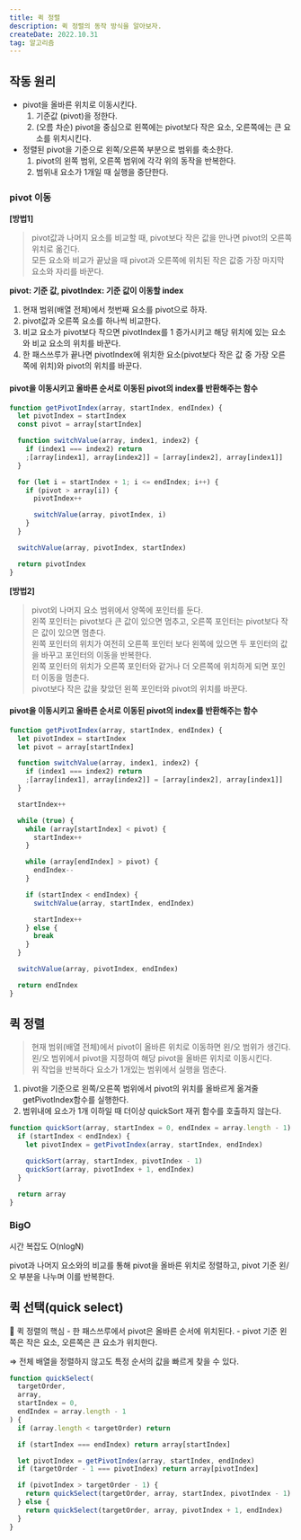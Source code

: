 ```yaml
---
title: 퀵 정렬
description: 퀵 정렬의 동작 방식을 알아보자.
createDate: 2022.10.31
tag: 알고리즘
---
```


## 작동 원리

- pivot을 올바른 위치로 이동시킨다.
  1. 기준값 (pivot)을 정한다.
  2. (오름 차순) pivot을 중심으로 왼쪽에는 pivot보다 작은 요소, 오른쪽에는 큰 요소를 위치시킨다.
- 정렬된 pivot을 기준으로 왼쪽/오른쪽 부분으로 범위를 축소한다.
  1. pivot의 왼쪽 범위, 오른쪽 범위에 각각 위의 동작을 반복한다.
  2. 범위내 요소가 1개일 때 실행을 중단한다.

### pivot 이동

**[방법1]**

> pivot값과 나머지 요소를 비교할 때, pivot보다 작은 값을 만나면 pivot의 오른쪽 위치로 옮긴다.  
> 모든 요소와 비교가 끝났을 때 pivot과 오른쪽에 위치된 작은 값중 가장 마지막 요소와 자리를 바꾼다.

**pivot: 기준 값, pivotIndex: 기준 값이 이동할 index**

1. 현재 범위(배열 전체)에서 첫번째 요소를 pivot으로 하자.
2. pivot값과 오른쪽 요소를 하나씩 비교한다.
3. 비교 요소가 pivot보다 작으면 pivotIndex를 1 증가시키고 해당 위치에 있는 요소와 비교 요소의 위치를 바꾼다.
4. 한 패스쓰루가 끝나면 pivotIndex에 위치한 요소(pivot보다 작은 값 중 가장 오른쪽에 위치)와 pivot의 위치를 바꾼다.

<Picture src="quick-sort1.png" height={420} />

#### pivot을 이동시키고 올바른 순서로 이동된 pivot의 index를 반환해주는 함수

```jsx
function getPivotIndex(array, startIndex, endIndex) {
  let pivotIndex = startIndex
  const pivot = array[startIndex]

  function switchValue(array, index1, index2) {
    if (index1 === index2) return
    ;[array[index1], array[index2]] = [array[index2], array[index1]]
  }

  for (let i = startIndex + 1; i <= endIndex; i++) {
    if (pivot > array[i]) {
      pivotIndex++

      switchValue(array, pivotIndex, i)
    }
  }

  switchValue(array, pivotIndex, startIndex)

  return pivotIndex
}
```

**[방법2]**

> pivot외 나머지 요소 범위에서 양쪽에 포인터를 둔다.  
> 왼쪽 포인터는 pivot보다 큰 값이 있으면 멈추고, 오른쪽 포인터는 pivot보다 작은 값이 있으면 멈춘다.  
> 왼쪽 포인터의 위치가 여전히 오른쪽 포인터 보다 왼쪽에 있으면 두 포인터의 값을 바꾸고 포인터의 이동을 반복한다.  
> 왼쪽 포인터의 위치가 오른쪽 포인터와 같거나 더 오른쪽에 위치하게 되면 포인터 이동을 멈춘다.  
> pivot보다 작은 값을 찾았던 왼쪽 포인터와 pivot의 위치를 바꾼다.

<Picture src="quick-sort2.png" />

#### pivot을 이동시키고 올바른 순서로 이동된 pivot의 index를 반환해주는 함수

```jsx
function getPivotIndex(array, startIndex, endIndex) {
  let pivotIndex = startIndex
  let pivot = array[startIndex]

  function switchValue(array, index1, index2) {
    if (index1 === index2) return
    ;[array[index1], array[index2]] = [array[index2], array[index1]]
  }

  startIndex++

  while (true) {
    while (array[startIndex] < pivot) {
      startIndex++
    }

    while (array[endIndex] > pivot) {
      endIndex--
    }

    if (startIndex < endIndex) {
      switchValue(array, startIndex, endIndex)

      startIndex++
    } else {
      break
    }
  }

  switchValue(array, pivotIndex, endIndex)

  return endIndex
}
```

## 퀵 정렬

> 현재 범위(배열 전체)에서 pivot이 올바른 위치로 이동하면 왼/오 범위가 생긴다.  
> 왼/오 범위에서 pivot을 지정하여 해당 pivot을 올바른 위치로 이동시킨다.  
> 위 작업을 반복하다 요소가 1개있는 범위에서 실행을 멈춘다.

1. pivot을 기준으로 왼쪽/오른쪽 범위에서 pivot의 위치를 올바르게 옮겨줄 getPivotIndex함수를 실행한다.
2. 범위내에 요소가 1개 이하일 때 더이상 quickSort 재귀 함수를 호출하지 않는다.

```jsx
function quickSort(array, startIndex = 0, endIndex = array.length - 1) {
  if (startIndex < endIndex) {
    let pivotIndex = getPivotIndex(array, startIndex, endIndex)

    quickSort(array, startIndex, pivotIndex - 1)
    quickSort(array, pivotIndex + 1, endIndex)
  }

  return array
}
```

### BigO

시간 복잡도 O(nlogN)

pivot과 나머지 요소와의 비교를 통해 pivot을 올바른 위치로 정렬하고, pivot 기준 왼/오 부분을 나누며 이를 반복한다.

## 퀵 선택(quick select)

<aside>
📌 퀵 정렬의 핵심
- 한 패스쓰루에서 pivot은 올바른 순서에 위치된다.
- pivot 기준 왼쪽은 작은 요소, 오른쪽은 큰 요소가 위치한다.

</aside>

⇒ 전체 배열을 정렬하지 않고도 특정 순서의 값을 빠르게 찾을 수 있다.

```jsx
function quickSelect(
  targetOrder,
  array,
  startIndex = 0,
  endIndex = array.length - 1
) {
  if (array.length < targetOrder) return

  if (startIndex === endIndex) return array[startIndex]

  let pivotIndex = getPivotIndex(array, startIndex, endIndex)
  if (targetOrder - 1 === pivotIndex) return array[pivotIndex]

  if (pivotIndex > targetOrder - 1) {
    return quickSelect(targetOrder, array, startIndex, pivotIndex - 1)
  } else {
    return quickSelect(targetOrder, array, pivotIndex + 1, endIndex)
  }
}
```
